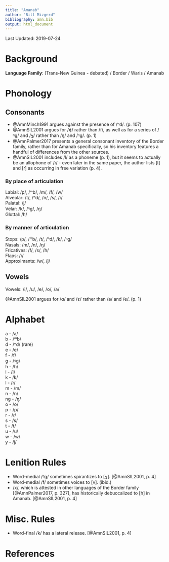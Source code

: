 ```yaml
---
title: "Amanab"
author: "Bill Mizgerd"
bibliography: amn.bib
output: html_document
---
```


Last Updated: 2019-07-24

# Background

**Language Family**: (Trans-New Guinea - debated) / Border / Waris / Amanab

# Phonology

## Consonants

* @AmnMinch1991 argues against the presence of /ⁿd/. (p. 107)
* @AmnSIL2001 argues for /ɸ/ rather than /f/, as well as for a series of /ᵑɡ/ and /ɣ/ rather than /ŋ/ and /ᵑɡ/. (p. 1)
* @AmnPalmer2017 presents a general consonant inventory of the Border family, rather than for Amanab specifically, so his inventory features a handful of differences from the other sources.
* @AmnSIL2001 includes /l/ as a phoneme (p. 1), but it seems to actually be an allophone of /ɾ/ - even later in the same paper, the author lists [l] and [ɾ] as occurring in free variation (p. 4).

### By place of articulation

Labial: /p/, /ᵐb/, /m/, /f/, /w/  
Alveolar: /t/, /ⁿd/, /n/, /s/, /ɾ/  
Palatal: /j/  
Velar: /k/, /ᵑɡ/, /ŋ/  
Glottal: /h/  

### By manner of articulation

Stops: /p/, /ᵐb/, /t/, /ⁿd/, /k/, /ᵑɡ/  
Nasals: /m/, /n/, /ŋ/  
Fricatives: /f/, /s/, /h/  
Flaps: /ɾ/  
Approximants: /w/, /j/  

## Vowels

Vowels: /i/, /u/, /e/, /o/, /a/  

@AmnSIL2001 argues for /ɑ/ and /ɛ/ rather than /a/ and /e/. (p. 1)

# Alphabet

a - /a/  
b - /ᵐb/  
d - /ⁿd/ (rare)  
e - /e/  
f - /f/  
g - /ᵑɡ/  
h - /h/  
i - /i/  
k - /k/  
l - /ɾ/  
m - /m/  
n - /n/  
ng - /ŋ/  
o - /o/  
p - /p/  
r - /ɾ/  
s - /s/  
t - /t/  
u - /u/  
w - /w/  
y - /j/  

# Lenition Rules

* Word-medial /ᵑɡ/ sometimes spirantizes to [ɣ]. [@AmnSIL2001, p. 4]
* Word-medial /f/ sometimes voices to [v]. (ibid.)
* /x/, which is attested in other languages of the Border family [@AmnPalmer2017, p. 327], has historically debuccalized to [h] in Amanab. [@AmnSIL2001, p. 4]

# Misc. Rules

* Word-final /k/ has a lateral release. [@AmnSIL2001, p. 4]

# References
